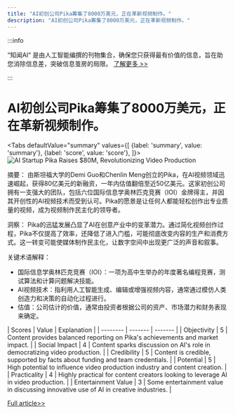 ```yaml
---
title: "AI初创公司Pika筹集了8000万美元，正在革新视频制作。"
description: "AI初创公司Pika筹集了8000万美元，正在革新视频制作。"
---
```



:::info

“知闻AI“ 是由人工智能编撰的刊物集合，确保您只获得最有价值的信息，旨在助您消除信息差，突破信息茧房的局限。  [了解更多 >>](/)

:::

# AI初创公司Pika筹集了8000万美元，正在革新视频制作。


<Tabs
	defaultValue="summary"
	values={[
	{label: 'summary', value: 'summary'},
	{label: 'score', value: 'score'},
]}>
<TabItem value="summary">
<img
  src="https://image.informedainews.com/2024/06/08/Ar-wo8-1717825138-0.jpg"
  alt="AI Startup Pika Raises $80M, Revolutionizing Video Production"
/>



摘要：
由斯坦福大学的Demi Guo和Chenlin Meng创立的Pika，在AI视频领域迅速崛起，获得80亿美元的新融资，一年内估值翻倍至近50亿美元。这家初创公司拥有一支强大的团队，包括六位国际信息学奥林匹克竞赛（IOI）金牌得主，并因其开创性的AI视频技术而受到认可。Pika的愿景是让任何人都能轻松创作出专业质量的视频，成为视频制作民主化的领导者。

洞察：
Pika的迅猛发展凸显了AI在创意产业中的变革潜力。通过简化视频创作过程，Pika不仅提高了效率，还降低了进入门槛，可能彻底改变内容的生产和消费方式。这一转变可能使媒体制作民主化，让数字空间中出现更广泛的声音和叙事。

关键术语解释：
- 国际信息学奥林匹克竞赛（IOI）：一项为高中生举办的年度著名编程竞赛，测试算法和计算问题解决技能。
- AI视频技术：指利用人工智能生成、编辑或增强视频内容，通常通过模仿人类创造力和决策的自动化过程进行。
- 估值：公司估计的价值，通常由投资者根据公司的资产、市场潜力和财务表现来确定。
</TabItem>
<TabItem value="score">
	| Scores     | Value   | Explanation |
	| -------- | ------- | ------- |
	| Objectivity  | 5    | Content provides balanced reporting on Pika's achievements and market impact.    |
	| Social Impact | 4     | Content sparks discussion on AI's role in democratizing video production.    |
	| Credibility    | 5    | Content is credible, supported by facts about funding and team credentials.    |
	| Potential    | 5    | High potential to influence video production industry and content creation.    |
	| Practicality    | 4    | Highly practical for content creators looking to leverage AI in video production.    |
	| Entertainment Value    | 3    | Some entertainment value in discussing innovative use of AI in creative industries.    |
</TabItem>
</Tabs>

[Full article>>](https://www.36kr.com/p/2809536837732868)
